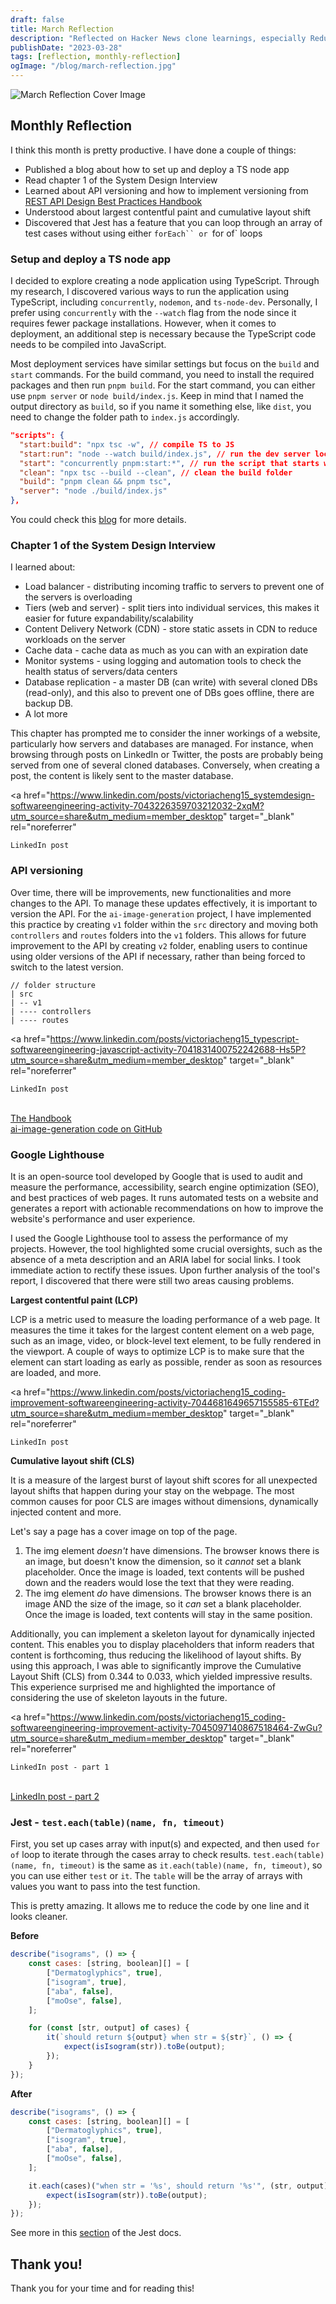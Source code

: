 ```yaml
---
draft: false
title: March Reflection
description: "Reflected on Hacker News clone learnings, especially Redux Toolkit. Gained Cypress API familiarity by writing e2e tests."
publishDate: "2023-03-28"
tags: [reflection, monthly-reflection]
ogImage: "/blog/march-reflection.jpg"
---
```


![March Reflection Cover Image](/blog/march-reflection.jpg)

## Monthly Reflection

I think this month is pretty productive. I have done a couple of things:

- Published a blog about how to set up and deploy a TS node app
- Read chapter 1 of the System Design Interview
- Learned about API versioning and how to implement versioning from <a href="https://www.freecodecamp.org/news/rest-api-design-best-practices-build-a-rest-api" target="_blank" rel="noreferrer">REST API Design Best Practices Handbook</a>
- Understood about largest contentful paint and cumulative layout shift
- Discovered that Jest has a feature that you can loop through an array of test cases without using either ` forEach`` or  `for of` loops

### Setup and deploy a TS node app

I decided to explore creating a node application using TypeScript. Through my research, I discovered various ways to run the application using TypeScript, including `concurrently`, `nodemon`, and `ts-node-dev`. Personally, I prefer using `concurrently` with the `--watch` flag from the node since it requires fewer package installations. However, when it comes to deployment, an additional step is necessary because the TypeScript code needs to be compiled into JavaScript.

Most deployment services have similar settings but focus on the `build` and `start` commands. For the build command, you need to install the required packages and then run `pnpm build`. For the start command, you can either use `pnpm server` or `node build/index.js`. Keep in mind that I named the output directory as `build`, so if you name it something else, like `dist`, you need to change the folder path to `index.js` accordingly.

```json
"scripts": {
  "start:build": "npx tsc -w", // compile TS to JS
  "start:run": "node --watch build/index.js", // run the dev server locally with index.js
  "start": "concurrently pnpm:start:*", // run the script that starts with "start:"
  "clean": "npx tsc --build --clean", // clean the build folder
  "build": "pnpm clean && pnpm tsc",
  "server": "node ./build/index.js"
},
```

You could check this <a href="https://victoriacheng15.vercel.app/posts/a-simple-guide-to-setting-up-and-deploying-node-with-typescript" target="_blank" rel="noreferrer">blog</a> for more details.

### Chapter 1 of the System Design Interview

I learned about:

- Load balancer - distributing incoming traffic to servers to prevent one of the servers is overloading
- Tiers (web and server) - split tiers into individual services, this makes it easier for future expandability/scalability
- Content Delivery Network (CDN) - store static assets in CDN to reduce workloads on the server
- Cache data - cache data as much as you can with an expiration date
- Monitor systems - using logging and automation tools to check the health status of servers/data centers
- Database replication - a master DB (can write) with several cloned DBs (read-only), and this also to prevent one of DBs goes offline, there are backup DB.
- A lot more

This chapter has prompted me to consider the inner workings of a website, particularly how servers and databases are managed. For instance, when browsing through posts on LinkedIn or Twitter, the posts are probably being served from one of several cloned databases. Conversely, when creating a post, the content is likely sent to the master database.

<a
	href="https://www.linkedin.com/posts/victoriacheng15_systemdesign-softwareengineering-activity-7043226359703212032-2xqM?utm_source=share&utm_medium=member_desktop"
	target="_blank"
	rel="noreferrer"
>
	LinkedIn post
</a>

### API versioning

Over time, there will be improvements, new functionalities and more changes to the API. To manage these updates effectively, it is important to version the API. For the `ai-image-generation` project, I have implemented this practice by creating `v1` folder within the `src` directory and moving both `controllers` and `routes` folders into the `v1` folders. This allows for future improvement to the API by creating `v2` folder, enabling users to continue using older versions of the API if necessary, rather than being forced to switch to the latest version.

```
// folder structure
| src
| -- v1
| ---- controllers
| ---- routes
```

<a
	href="https://www.linkedin.com/posts/victoriacheng15_typescript-softwareengineering-javascript-activity-7041831400752242688-Hs5P?utm_source=share&utm_medium=member_desktop"
	target="_blank"
	rel="noreferrer"
>
	LinkedIn post
</a>
<br />
<a
	href="https://www.freecodecamp.org/news/rest-api-design-best-practices-build-a-rest-api"
	target="_blank"
	rel="noreferrer"
>
	The Handbook
</a>
<br />
<a
	href="https://github.com/victoriacheng15/ai-image-generation/tree/main/server/src/v1"
	target="_blank"
	rel="noreferrer"
>
	ai-image-generation code on GitHub
</a>

### Google Lighthouse

It is an open-source tool developed by Google that is used to audit and measure the performance, accessibility, search engine optimization (SEO), and best practices of web pages. It runs automated tests on a website and generates a report with actionable recommendations on how to improve the website's performance and user experience.

I used the Google Lighthouse tool to assess the performance of my projects. However, the tool highlighted some crucial oversights, such as the absence of a meta description and an ARIA label for social links. I took immediate action to rectify these issues. Upon further analysis of the tool's report, I discovered that there were still two areas causing problems.

**Largest contentful paint (LCP)**

LCP is a metric used to measure the loading performance of a web page. It measures the time it takes for the largest content element on a web page, such as an image, video, or block-level text element, to be fully rendered in the viewport. A couple of ways to optimize LCP is to make sure that the element can start loading as early as possible, render as soon as resources are loaded, and more.

<a
	href="https://www.linkedin.com/posts/victoriacheng15_coding-improvement-softwareengineering-activity-7044681649657155585-6TEd?utm_source=share&utm_medium=member_desktop"
	target="_blank"
	rel="noreferrer"
>
	LinkedIn post
</a>

**Cumulative layout shift (CLS)**

It is a measure of the largest burst of layout shift scores for all unexpected layout shifts that happen during your stay on the webpage. The most common causes for poor CLS are images without dimensions, dynamically injected content and more.

Let's say a page has a cover image on top of the page.

1. The img element _doesn't_ have dimensions. The browser knows there is an image, but doesn't know the dimension, so it _cannot_ set a blank placeholder. Once the image is loaded, text contents will be pushed down and the readers would lose the text that they were reading.
2. The img element _do_ have dimensions. The browser knows there is an image AND the size of the image, so it _can_ set a blank placeholder. Once the image is loaded, text contents will stay in the same position.

Additionally, you can implement a skeleton layout for dynamically injected content. This enables you to display placeholders that inform readers that content is forthcoming, thus reducing the likelihood of layout shifts. By using this approach, I was able to significantly improve the Cumulative Layout Shift (CLS) from 0.344 to 0.033, which yielded impressive results. This experience surprised me and highlighted the importance of considering the use of skeleton layouts in the future.

<a
	href="https://www.linkedin.com/posts/victoriacheng15_coding-softwareengineering-improvement-activity-7045097140867518464-ZwGu?utm_source=share&utm_medium=member_desktop"
	target="_blank"
	rel="noreferrer"
>
	LinkedIn post - part 1
</a>
<br />
<a
	href="https://www.linkedin.com/posts/victoriacheng15_coding-softewareengineering-nextjs-activity-7046171092901646336-lhXW?utm_source=share&utm_medium=member_desktop"
	target="_blank"
	rel="noreferrer"
>
	LinkedIn post - part 2
</a>

### Jest - `test.each(table)(name, fn, timeout)`

First, you set up cases array with input(s) and expected, and then used `for of` loop to iterate through the cases array to check results. `test.each(table)(name, fn, timeout)` is the same as `it.each(table)(name, fn, timeout)`, so you can use either `test` or `it`. The `table` will be the array of arrays with values you want to pass into the test function.

This is pretty amazing. It allows me to reduce the code by one line and it looks cleaner.

**Before**

```js
describe("isograms", () => {
	const cases: [string, boolean][] = [
		["Dermatoglyphics", true],
		["isogram", true],
		["aba", false],
		["moOse", false],
	];

	for (const [str, output] of cases) {
		it(`should return ${output} when str = ${str}`, () => {
			expect(isIsogram(str)).toBe(output);
		});
	}
});
```

**After**

```js
describe("isograms", () => {
	const cases: [string, boolean][] = [
		["Dermatoglyphics", true],
		["isogram", true],
		["aba", false],
		["moOse", false],
	];

	it.each(cases)("when str = '%s', should return '%s'", (str, output) => {
		expect(isIsogram(str)).toBe(output);
	});
});
```

See more in this <a href="https://jestjs.io/docs/api#testeachtablename-fn-timeout" target="_blank" rel="noreferrer">section</a> of the Jest docs.

## Thank you!

Thank you for your time and for reading this!
